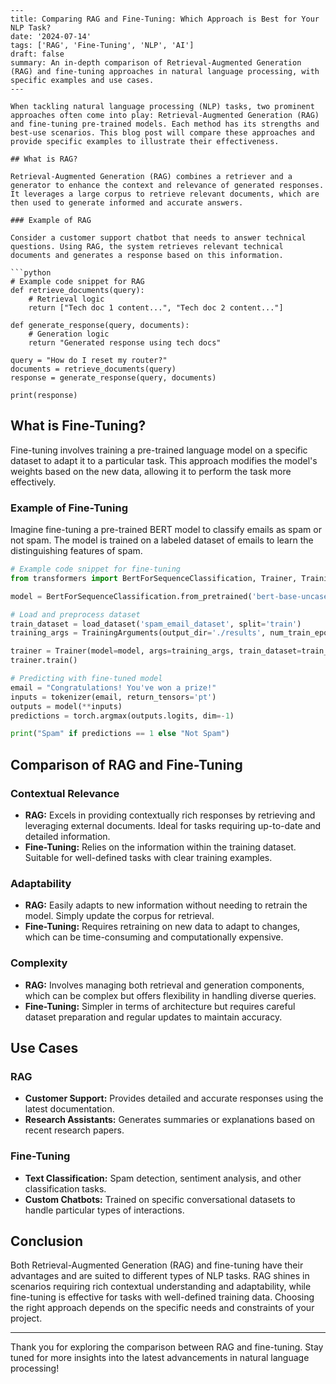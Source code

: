 ```mdx
---
title: Comparing RAG and Fine-Tuning: Which Approach is Best for Your NLP Task?
date: '2024-07-14'
tags: ['RAG', 'Fine-Tuning', 'NLP', 'AI']
draft: false
summary: An in-depth comparison of Retrieval-Augmented Generation (RAG) and fine-tuning approaches in natural language processing, with specific examples and use cases.
---

When tackling natural language processing (NLP) tasks, two prominent approaches often come into play: Retrieval-Augmented Generation (RAG) and fine-tuning pre-trained models. Each method has its strengths and best-use scenarios. This blog post will compare these approaches and provide specific examples to illustrate their effectiveness.

## What is RAG?

Retrieval-Augmented Generation (RAG) combines a retriever and a generator to enhance the context and relevance of generated responses. It leverages a large corpus to retrieve relevant documents, which are then used to generate informed and accurate answers.

### Example of RAG

Consider a customer support chatbot that needs to answer technical questions. Using RAG, the system retrieves relevant technical documents and generates a response based on this information.

```python
# Example code snippet for RAG
def retrieve_documents(query):
    # Retrieval logic
    return ["Tech doc 1 content...", "Tech doc 2 content..."]

def generate_response(query, documents):
    # Generation logic
    return "Generated response using tech docs"

query = "How do I reset my router?"
documents = retrieve_documents(query)
response = generate_response(query, documents)

print(response)
```

## What is Fine-Tuning?

Fine-tuning involves training a pre-trained language model on a specific dataset to adapt it to a particular task. This approach modifies the model's weights based on the new data, allowing it to perform the task more effectively.

### Example of Fine-Tuning

Imagine fine-tuning a pre-trained BERT model to classify emails as spam or not spam. The model is trained on a labeled dataset of emails to learn the distinguishing features of spam.

```python
# Example code snippet for fine-tuning
from transformers import BertForSequenceClassification, Trainer, TrainingArguments

model = BertForSequenceClassification.from_pretrained('bert-base-uncased')

# Load and preprocess dataset
train_dataset = load_dataset('spam_email_dataset', split='train')
training_args = TrainingArguments(output_dir='./results', num_train_epochs=3)

trainer = Trainer(model=model, args=training_args, train_dataset=train_dataset)
trainer.train()

# Predicting with fine-tuned model
email = "Congratulations! You've won a prize!"
inputs = tokenizer(email, return_tensors='pt')
outputs = model(**inputs)
predictions = torch.argmax(outputs.logits, dim=-1)

print("Spam" if predictions == 1 else "Not Spam")
```

## Comparison of RAG and Fine-Tuning

### Contextual Relevance

- **RAG:** Excels in providing contextually rich responses by retrieving and leveraging external documents. Ideal for tasks requiring up-to-date and detailed information.
- **Fine-Tuning:** Relies on the information within the training dataset. Suitable for well-defined tasks with clear training examples.

### Adaptability

- **RAG:** Easily adapts to new information without needing to retrain the model. Simply update the corpus for retrieval.
- **Fine-Tuning:** Requires retraining on new data to adapt to changes, which can be time-consuming and computationally expensive.

### Complexity

- **RAG:** Involves managing both retrieval and generation components, which can be complex but offers flexibility in handling diverse queries.
- **Fine-Tuning:** Simpler in terms of architecture but requires careful dataset preparation and regular updates to maintain accuracy.

## Use Cases

### RAG

- **Customer Support:** Provides detailed and accurate responses using the latest documentation.
- **Research Assistants:** Generates summaries or explanations based on recent research papers.

### Fine-Tuning

- **Text Classification:** Spam detection, sentiment analysis, and other classification tasks.
- **Custom Chatbots:** Trained on specific conversational datasets to handle particular types of interactions.

## Conclusion

Both Retrieval-Augmented Generation (RAG) and fine-tuning have their advantages and are suited to different types of NLP tasks. RAG shines in scenarios requiring rich contextual understanding and adaptability, while fine-tuning is effective for tasks with well-defined training data. Choosing the right approach depends on the specific needs and constraints of your project.

---

Thank you for exploring the comparison between RAG and fine-tuning. Stay tuned for more insights into the latest advancements in natural language processing!
```